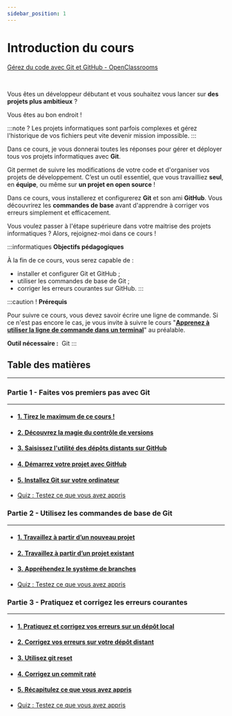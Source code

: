 ```yaml
---
sidebar_position: 1
---
```



# Introduction du cours

[Gérez du code avec Git et GitHub - OpenClassrooms](https://openclassrooms.com/fr/courses/7162856-gerez-du-code-avec-git-et-github)

<Vimeo vimeoId="513008386" />

<br />

Vous êtes un développeur débutant et vous souhaitez vous lancer sur **des projets plus ambitieux** ?

Vous êtes au bon endroit !

:::note ?
Les projets informatiques sont parfois complexes et gérez l'historique de vos fichiers peut vite devenir mission impossible.
:::

Dans ce cours, je vous donnerai toutes les réponses pour gérer et déployer tous vos projets informatiques avec **Git**. 

Git permet de suivre les modifications de votre code et d'organiser vos projets de développement. C’est un outil essentiel,
que vous travailliez **seul**, en **équipe**, ou même sur **un projet en open source** !

Dans ce cours, vous installerez et configurerez **Git** et son ami **GitHub**. Vous découvrirez les **commandes de base** avant
d'apprendre à corriger vos erreurs simplement et efficacement.

Vous voulez passer à l'étape supérieure dans votre maitrise des projets informatiques ? Alors, rejoignez-moi dans ce cours !

:::informatiques
**Objectifs pédagogiques**

À la fin de ce cours, vous serez capable de :
- installer et configurer Git et GitHub ;
- utiliser les commandes de base de Git ;
- corriger les erreurs courantes sur GitHub.
:::

:::caution !
**Prérequis**

Pour suivre ce cours, vous devez savoir écrire une ligne de commande. Si ce n'est pas encore le cas, je vous invite à suivre
le cours "[**Apprenez à utiliser la ligne de commande dans un terminal**](https://openclassrooms.com/fr/courses/6173491-apprenez-a-utiliser-la-ligne-de-commande-dans-un-terminal)"
au préalable.

**Outil nécessaire :**  Git
:::

## Table des matières
* * *
### Partie 1 - Faites vos premiers pas avec Git
* * *
- #### [1. Tirez le maximum de ce cours !](https://openclassrooms.com/fr/courses/7162856-gerez-du-code-avec-git-et-github/7166041-tirez-le-maximum-de-ce-cours)
- #### [2. Découvrez la magie du contrôle de versions](https://openclassrooms.com/fr/courses/7162856-gerez-du-code-avec-git-et-github/7165703-decouvrez-la-magie-du-controle-de-versions)
- #### [3. Saisissez l'utilité des dépôts distants sur GitHub](https://openclassrooms.com/fr/courses/7162856-gerez-du-code-avec-git-et-github/7165707-saisissez-lutilite-des-depots-distants-sur-github)
- #### [4. Démarrez votre projet avec GitHub](https://openclassrooms.com/fr/courses/7162856-gerez-du-code-avec-git-et-github/7165712-demarrez-votre-projet-avec-github)
- #### [5. Installez Git sur votre ordinateur](https://openclassrooms.com/fr/courses/7162856-gerez-du-code-avec-git-et-github/7165721-installez-git-sur-votre-ordinateur)
- [Quiz : Testez ce que vous avez appris](https://openclassrooms.com/fr/courses/7162856-gerez-du-code-avec-git-et-github/exercises/4057)

### Partie 2 - Utilisez les commandes de base de Git
* * *
- #### [1. Travaillez à partir d’un nouveau projet](https://openclassrooms.com/fr/courses/7162856-gerez-du-code-avec-git-et-github/7165726-travaillez-a-partir-d-un-nouveau-projet)
- #### [2. Travaillez à partir d’un projet existant](https://openclassrooms.com/fr/courses/7162856-gerez-du-code-avec-git-et-github/7165692-travaillez-a-partir-d-un-projet-existant)
- #### [3. Appréhendez le système de branches](https://openclassrooms.com/fr/courses/7162856-gerez-du-code-avec-git-et-github/7165678-apprehendez-le-systeme-de-branches)
- [Quiz : Testez ce que vous avez appris](https://openclassrooms.com/fr/courses/7162856-gerez-du-code-avec-git-et-github/exercises/4058)

### Partie 3 - Pratiquez et corrigez les erreurs courantes
* * *
- #### [1. Pratiquez et corrigez vos erreurs sur un dépôt local](https://openclassrooms.com/fr/courses/7162856-gerez-du-code-avec-git-et-github/7165663-pratiquez-et-corrigez-vos-erreurs-sur-un-depot-local)
- #### [2. Corrigez vos erreurs sur votre dépôt distant](https://openclassrooms.com/fr/courses/7162856-gerez-du-code-avec-git-et-github/7165666-corrigez-vos-erreurs-sur-votre-depot-distant)
- #### [3. Utilisez git reset](https://openclassrooms.com/fr/courses/7162856-gerez-du-code-avec-git-et-github/7165651-utilisez-git-reset)
- #### [4. Corrigez un commit raté](https://openclassrooms.com/fr/courses/7162856-gerez-du-code-avec-git-et-github/7165653-corrigez-un-commit-rate)
- #### [5. Récapitulez ce que vous avez appris](https://openclassrooms.com/fr/courses/7162856-gerez-du-code-avec-git-et-github/7165643-recapitulez-ce-que-vous-avez-appris)
- [Quiz : Testez ce que vous avez appris](https://openclassrooms.com/fr/courses/7162856-gerez-du-code-avec-git-et-github/exercises/4059)
